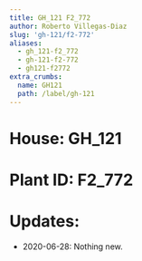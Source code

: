 ```yaml
---
title: GH_121 F2_772
author: Roberto Villegas-Diaz
slug: 'gh-121/f2-772'
aliases:
  - gh_121-f2_772
  - gh-121-f2-772
  - gh121-f2772
extra_crumbs:
  name: GH121
  path: /label/gh-121
---
```


# **House**: GH_121
# **Plant ID**: F2_772
# **Updates**: 
 - 2020-06-28: Nothing new.
